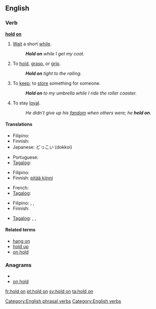 ==English==

===Verb===
'''[[hold]] [[on]]'''

# {{idiom}} [[wait|Wait]] a short [[while]].
#: '''''Hold on''' while I get my coat.''
# To [[hold]], [[grasp]], or [[grip]].
#: '''''Hold on''' tight to the railing.''
# {{idiom}} To [[keep]]; to [[store]] something for someone.
#: '''''Hold on''' to my umbrella while I ride the roller coaster.''
# {{idiom}} To stay [[loyal]]. 
#: ''He didn't give up his [[fandom]] when others were; he '''held on'''''.

====Translations====
{{trans-top|wait a minute}}
* Filipino: {{tø|fil|sandali}}
* Finnish: {{t+|fi|odottaa}}
* Japanese: どっこい (dokkoi)
{{trans-mid}}
* Portuguese: {{t|pt|esperar um pouco}}
* [[Tagalog]]: {{t+|tl|sandali|xs=Tagalog}}
{{trans-bottom}}

{{trans-top|to hold, grasp, or grip}}
* Filipino: {{tø|fil|hawak}}
* Finnish: [[pitää kiinni]]
{{trans-mid}}
* French: {{t|fr|accrocher|alt=s'accrocher}}
* [[Tagalog]]: {{t|tl|hawak|xs=Tagalog}}
{{trans-bottom}}

{{trans-top|to keep; to store something for someone}}
* Filipino: {{tø|fil|pahawak}},  {{tø|fil|pabantay}},  {{tø|fil|patago}}
* Finnish: {{t+|fi|säilyttää}}
{{trans-mid}}
* [[Tagalog]]: {{t|tl|pahawak|xs=Tagalog}},  {{t|tl|pabantay|xs=Tagalog}},  {{t|tl|patago|xs=Tagalog}}
{{trans-bottom}}

{{trans-top|stay loyal}}
{{trans-mid}}
{{trans-bottom}}

====Related terms====
* [[hang on]]
* [[hold up]]
* [[on hold]]

===Anagrams===
* {{alphagram|dhlnoo}}
* [[on hold#English|on hold]]

[[Category:English phrasal verbs]]
[[Category:English verbs]]

[[fr:hold on]]
[[pt:hold on]]
[[sv:hold on]]
[[ta:hold on]]